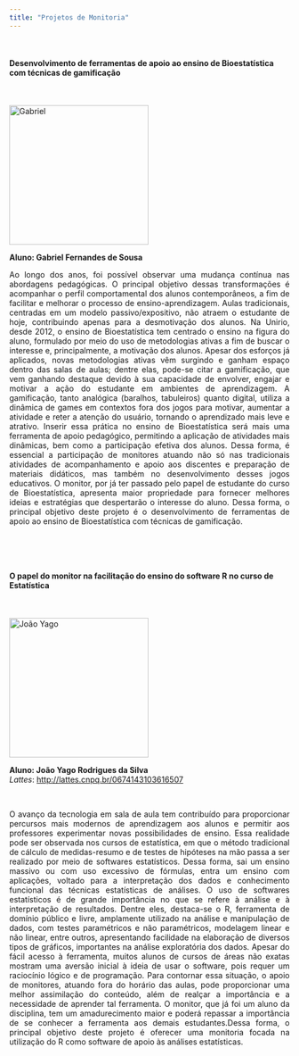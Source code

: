 ```yaml
---
title: "Projetos de Monitoria"
---
```

<br>

#### Desenvolvimento de ferramentas de apoio ao ensino de Bioestatística com técnicas de gamificação
<br>

<p><img src="gabrielfernandes.jpeg" alt="Gabriel" style="width:250px;height:250px;margin-right:15px;">

**Aluno: Gabriel Fernandes de Sousa**
<br>

<p align="justify">
Ao longo dos anos, foi possível observar uma mudança contínua nas abordagens pedagógicas. O principal objetivo dessas transformações é acompanhar o perfil comportamental dos alunos contemporâneos, a fim de facilitar e melhorar o processo de ensino-aprendizagem. Aulas tradicionais, centradas em um modelo passivo/expositivo, não atraem o estudante de hoje, contribuindo apenas para a desmotivação dos alunos. 
Na Unirio, desde 2012, o ensino de Bioestatística tem centrado o ensino na figura do aluno, formulado por meio do uso de metodologias ativas a fim de buscar o interesse e, principalmente, a motivação dos alunos.
Apesar dos esforços já aplicados, novas metodologias ativas vêm surgindo e ganham espaço dentro das salas de aulas; dentre elas, pode-se citar a gamificação, que vem ganhando destaque devido à sua capacidade de envolver, engajar e motivar a ação do estudante em ambientes de aprendizagem.
A gamificação, tanto analógica (baralhos, tabuleiros) quanto digital, utiliza a dinâmica de games em contextos fora dos jogos para motivar, aumentar a atividade e reter a atenção do usuário, tornando o aprendizado mais leve e atrativo. Inserir essa prática no ensino de Bioestatística será mais uma ferramenta de apoio pedagógico, permitindo a aplicação de atividades mais dinâmicas, bem como a participação efetiva dos alunos. Dessa forma, é essencial a participação de monitores atuando não só nas tradicionais atividades de acompanhamento e apoio aos discentes e preparação de materiais didáticos, mas também no desenvolvimento desses jogos educativos. O monitor, por já ter passado pelo papel de estudante do curso de Bioestatística, apresenta maior propriedade para fornecer melhores ideias e estratégias que despertarão o interesse do aluno. Dessa forma, o principal objetivo deste projeto é o desenvolvimento de ferramentas de apoio ao ensino de Bioestatística com técnicas de gamificação.</p>
 
<br>

<br>

#### O papel do monitor na facilitação do ensino do software R no curso de Estatística
<br>

<p><img src="yago.gif" alt="João Yago" style="width:250px;height:250px;margin-right:15px;">

**Aluno: João Yago Rodrigues da Silva**
<br>
*Lattes*: <http://lattes.cnpq.br/0674143103616507>

<br>
<p align="justify">
O avanço da tecnologia em sala de aula tem contribuído para proporcionar percursos mais modernos de aprendizagem aos alunos e permitir aos professores experimentar novas possibilidades de ensino. Essa realidade pode ser observada nos cursos de estatística, em que o método tradicional de cálculo de medidas-resumo e de testes de hipóteses na mão passa a ser realizado por meio de softwares estatísticos. Dessa forma, sai um ensino massivo ou com uso excessivo de fórmulas, entra um ensino com aplicações, voltado para a interpretação dos dados e conhecimento funcional das técnicas estatísticas de análises.
O uso de softwares estatísticos é de grande importância no que se refere à análise e à interpretação de resultados. Dentre eles, destaca-se o R, ferramenta de domínio público e livre, amplamente utilizado na análise e manipulação de dados, com testes paramétricos e não paramétricos, modelagem linear e não linear, entre outros, apresentando facilidade na elaboração de diversos tipos de gráficos, importantes na análise exploratória dos dados.
Apesar do fácil acesso à ferramenta, muitos alunos de cursos de áreas não exatas mostram uma aversão inicial à ideia de usar o software, pois requer um raciocínio lógico e de programação. Para contornar essa situação, o apoio de monitores, atuando fora do horário das aulas, pode proporcionar uma melhor assimilação do conteúdo, além de realçar a importância e a necessidade de aprender tal ferramenta. O monitor, que já foi um aluno da disciplina, tem um amadurecimento maior e poderá repassar a importância de se conhecer a ferramenta aos demais estudantes.Dessa forma, o principal objetivo deste projeto é oferecer uma monitoria focada na utilização do R como software de apoio às análises estatísticas.</p>
